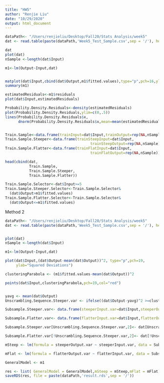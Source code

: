 ```yaml
---
title: "HW5"
author: "Renjie Liu"
date: "10/29/2020"
output: html_document
---
```


```r
dataPath<- "/Users/renjieliu/Desktop/Fall20/Stats Analysis/week5"
dat <- read.table(paste(dataPath,'Week5_Test_Sample.csv',sep = '/'), header=TRUE)

dat
plot(dat)
nSample <-length(dat$Input)

m1<-lm(Output~Input,dat)


matplot(dat$Input,cbind(dat$Output,m1$fitted.values),type="p",pch=16,ylab="Sample and Fitted Values")
summary(m1)

estimatedResiduals<-m1$residuals
plot(dat$Input,estimatedResiduals)

Probability.Density.Residuals<-density(estimatedResiduals)
plot(Probability.Density.Residuals,ylim=c(0,.5))
lines(Probability.Density.Residuals$x,
      dnorm(Probability.Density.Residuals$x,mean=mean(estimatedResiduals),sd=sd(estimatedResiduals)))


Train.Sample<-data.frame(trainInput=dat$Input,trainOutput=rep(NA,nSample))
Train.Sample.Steeper<-data.frame(trainSteepInput=dat$Input,
                                       trainSteepOutput=rep(NA,nSample))  
Train.Sample.Flatter<-data.frame(trainFlatInput=dat$Input,
                                       trainFlatOutput=rep(NA,nSample)) 

head(cbind(dat,
           Train.Sample,
           Train.Sample.Steeper,
           Train.Sample.Flatter))

Train.Sample.Selector<-dat$Input>=5
Train.Sample.Steeper.Selector<-Train.Sample.Selector&
  (dat$Output>m1$fitted.values)
Train.Sample.Flatter.Selector<-Train.Sample.Selector&
  (dat$Output<=m1$fitted.values)

```

Method 2
```r
dataPath<- "/Users/renjieliu/Desktop/Fall20/Stats Analysis/week5"
dat <- read.table(paste(dataPath,'Week5_Test_Sample.csv',sep = '/'), header=TRUE)


plot(dat)
nSample <-length(dat$Input)

m1<-lm(Output~Input,dat)

plot(dat$Input,(dat$Output-mean(dat$Output))^2, type="p",pch=19,
     ylab="Squared Deviations")

clusteringParabola <- (m1$fitted.values-mean(dat$Output))^2

points(dat$Input,clusteringParabola,pch=19,col="red")


yavg <- mean(dat$Output)
Unscrambling.Sequence.Steeper.var <- ifelse((dat$Output-yavg)^2 >=clusteringParabola, TRUE, FALSE)

Subsample.Steeper.var<- data.frame(steeperInput.var=dat$Input,steeperOutput.var=rep(NA,nSample))

Subsample.Flatter.var<- data.frame(flatterInput.var=dat$Input,flatterOutput.var=rep(NA,nSample))

Subsample.Steeper.var[Unscrambling.Sequence.Steeper.var,2]<- dat[Unscrambling.Sequence.Steeper.var,1]

Subsample.Flatter.var[!Unscrambling.Sequence.Steeper.var,2]<- dat[!Unscrambling.Sequence.Steeper.var,1] 

mSteep <- lm(formula = steeperOutput.var ~ steeperInput.var, data = Subsample.Steeper.var)

mFlat <- lm(formula = flatterOutput.var ~ flatterInput.var, data = Subsample.Flatter.var)

GeneralModel <- m1

res <- list( GeneralModel = GeneralModel,mSteep = mSteep,mFlat = mFlat)
saveRDS(res, file = paste(dataPath,'result.rds',sep = '/'))


```

